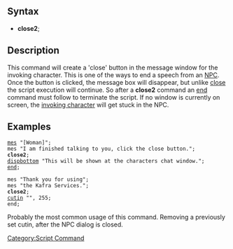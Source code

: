 ==Syntax==
*'''close2''';

==Description==
This command will create a 'close' button in the message window for the invoking character. This is one of the ways to end a speech from an [[NPC]]. Once the button is clicked, the message box will disappear, but unlike [[close]] the script execution will continue. So after a '''close2''' command an [[end]] command must follow to terminate the script. If no window is currently on screen, the [[RID|invoking character]] will get stuck in the NPC.

==Examples==
 [[mes]] "[Woman]";
 mes "I am finished talking to you, click the close button.";
 '''close2''';
 [[dispbottom]] "This will be shown at the characters chat window.";
 [[end]];

 mes "Thank you for using";
 mes "the Kafra Services.";
 '''close2''';
 [[cutin]] "", 255;
 end;
Probably the most common usage of this command. Removing a previously set cutin, after the NPC dialog is closed.

[[Category:Script Command]]